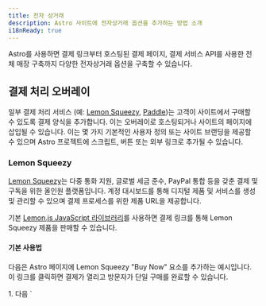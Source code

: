 ```yaml
---
title: 전자 상거래
description: Astro 사이트에 전자상거래 옵션을 추가하는 방법 소개
i18nReady: true
---
```


Astro를 사용하면 결제 링크부터 호스팅된 결제 페이지, 결제 서비스 API를 사용한 전체 매장 구축까지 다양한 전자상거래 옵션을 구축할 수 있습니다.

## 결제 처리 오버레이

일부 결제 처리 서비스 (예: [Lemon Squeezy](#lemon-squeezy), [Paddle](#paddle))는 고객이 사이트에서 구매할 수 있도록 결제 양식을 추가합니다. 이는 오버레이로 호스팅되거나 사이트의 페이지에 삽입될 수 있습니다. 이는 몇 가지 기본적인 사용자 정의 또는 사이트 브랜딩을 제공할 수 있으며 Astro 프로젝트에 스크립트, 버튼 또는 외부 링크로 추가될 수 있습니다.

### Lemon Squeezy

[Lemon Squeezy](https://www.lemonsqueezy.com/)는 다중 통화 지원, 글로벌 세금 준수, PayPal 통합 등을 갖춘 결제 및 구독을 위한 올인원 플랫폼입니다. 계정 대시보드를 통해 디지털 제품 및 서비스를 생성 및 관리할 수 있으며 결제 프로세스를 위한 제품 URL을 제공합니다.

기본 [Lemon.js JavaScript 라이브러리](https://docs.lemonsqueezy.com/help/lemonjs/what-is-lemonjs)를 사용하면 결제 링크를 통해 Lemon Squeezy 제품을 판매할 수 있습니다.

#### 기본 사용법

다음은 Astro 페이지에 Lemon Squeezy "Buy Now" 요소를 추가하는 예시입니다. 이 링크를 클릭하면 결제가 열리고 방문자가 단일 구매를 완료할 수 있습니다.

<Steps>
1. 다음 `<script>` 태그를 페이지의 `head` 또는 `body`에 추가하세요.

    ```html title="src/pages/my-product-page.astro"
    <script src="https://app.lemonsqueezy.com/js/lemon.js" defer></script>
    ```

2. 제품 URL로 연결되는 페이지에 앵커 태그를 만듭니다. 클릭 시 결제 오버레이를 열려면 `lemonsqueezy-button` 클래스를 포함하세요.

    ```html title="src/pages/my-product-page.astro"
    <a class="lemonsqueezy-button" href="https://demo.lemonsqueezy.com/checkout/...">
      Buy Now
    </a>
    ```
</Steps>

#### Lemon.js

또한 Lemon.js는 [프로그래밍 방식으로 오버레이 열기](https://docs.lemonsqueezy.com/help/lemonjs/opening-overlays) 및 [오버레이 이벤트 처리](https://docs.lemonsqueezy.com/help/lemonjs/handling-events)와 같은 추가 동작을 제공합니다.

<ReadMore> 자세한 내용은 [Lemon Squeezy 개발자 시작 가이드](https://docs.lemonsqueezy.com/guides/developer-guide)를 읽어보세요.</ReadMore>

### Paddle

[Paddle](https://www.paddle.com/)은 디지털 제품 및 서비스에 대한 결제 솔루션입니다. 오버레이 또는 인라인 체크아웃을 통해 결제, 세금 및 구독 관리를 처리합니다.

[Paddle.js](https://developer.paddle.com/paddlejs/overview)는 Paddle을 사용하여 풍부하고 통합된 구독 결제 환경을 구축할 수 있는 경량 JavaScript 라이브러리입니다.

#### 기본 사용법

다음은 Astro 페이지에 Paddle "Buy Now" 요소를 추가하는 예시입니다. 이 링크를 클릭하면 결제가 열리고 방문자가 단일 구매를 완료할 수 있습니다.

기본 결제 링크 도메인 (자신의 웹사이트)이 Paddle에 의해 승인되면 HTML 데이터 속성을 사용하여 페이지의 모든 요소를 결제 오버레이에 대한 트리거로 전환할 수 있습니다.

<Steps>
1. 페이지의 `head` 또는 `body`에 다음 두 개의 `<script>` 태그를 추가하세요.

    ```html title="src/pages/my-product-page.astro"
    <script src="https://cdn.paddle.com/paddle/v2/paddle.js"></script>
    <script type="text/javascript">
      Paddle.Setup({ 
        token: '7d279f61a3499fed520f7cd8c08' // 클라이언트 측 토큰으로 대체
      });
    </script>
    ```

2. `paddle_button` 클래스를 추가하여 페이지의 모든 요소를 Paddle Checkout 버튼으로 전환하세요.

    ```html title="src/pages/my-product-page.astro"
    <a href="#" class="paddle_button">Buy Now</a>
    ```

3. 제품의 Paddle `priceId` 및 `quantity`을 지정하려면 `data-items` 속성을 추가하세요. [지원되는 HTML 데이터 속성](https://developer.paddle.com/paddlejs/html-data-attributes)을 선택적으로 추가하여 데이터를 미리 채우거나 결제 성공을 처리하거나 버튼 및 결제 오버레이 스타일을 지정할 수도 있습니다.

    ```html title="src/pages/my-product-page.astro"
    <a 
      href="#"
      class="paddle_button"
      data-display-mode="overlay"
      data-theme="light"
      data-locale="en"
      data-success-url="https://example.com/thankyou"
      data-items='[
        {
          "priceId": "pri_01gs59hve0hrz6nyybj56z04eq", 
          "quantity": 1
        }
      ]'
    >
      Buy now
    </a>
    ```
</Steps>

#### Paddle.js

HTML 데이터 속성을 전달하는 대신 JavaScript를 사용하여 결제 오버레이로 데이터를 보내 여러 속성과 더 많은 사용자 정의를 전달할 수 있습니다. 인라인 체크아웃을 사용하여 업그레이드 워크플로를 생성할 수도 있습니다.

<ReadMore>[Paddle.js를 사용한 인라인 체크아웃 구축](https://developer.paddle.com/build/checkout/build-branded-inline-checkout)에 대해 자세히 알아보세요.</ReadMore>

## 모든 기능을 갖춘 전자 상거래 솔루션

사이트의 쇼핑 카트 및 결제 프로세스에 대한 추가 사용자 정의를 위해 더 완전한 기능을 갖춘 금융 서비스 제공업체 (예: [Snipcart](#snipcart))를 Astro 프로젝트에 연결할 수 있습니다. 이러한 전자 상거래 플랫폼은 사용자 계정 관리, 개인화, 재고 및 분석을 위해 다른 제3자 서비스와 통합될 수도 있습니다.

### Snipcart

[Snipcart](https://snipcart.com/)는 개발자 중심의 강력한 HTML/JavaScript 쇼핑 카트 플랫폼입니다.

또한 Snipcart를 사용하면 쇼핑 공급자와 같은 제3자 서비스와 통합하고, 쇼핑 카트와 다른 시스템 간의 고급 전자 상거래 통합을 위한 웹훅을 활성화하고, 여러 결제 게이트웨이 (예: Stripe, Paypal 및 Square) 중에서 선택하고, 이메일을 맞춤 설정할 수 있습니다. 템플릿을 제공하며 라이브 테스트 환경도 제공합니다.

:::tip
대신 사전 구축된 Snipcart 솔루션을 원하시나요? 선택적인 디자인 시스템을 포함하여 모든 기능을 갖춘 Astro 커뮤니티 템플릿인 [`astro-snipcart`](https://astro-snipcart.vercel.app/)를 확인하세요. 기존 Snipcart 계정과 통합할 수 있습니다.
:::

#### 기본 사용법

다음은 Snipcart 체크아웃을 구성하고 Astro 페이지에 "Add to cart" 및 "Check out now" 버튼 요소를 추가하는 예시입니다. 이렇게 하면 방문자가 결제 페이지로 즉시 이동하지 않고도 장바구니에 제품을 추가할 수 있습니다.

<ReadMore>Snipcart 스토어 설정을 포함한 전체 지침은 [Snipcart 설치 문서](https://docs.snipcart.com/v3/setup/installation)를 참조하세요.</ReadMore>

<Steps>
1. [Snipcart 설치 지침에 나와있는 대로](https://docs.snipcart.com/v3/setup/installation) 페이지의 `<body>` 요소 뒤에 스크립트를 추가하세요.

    ```html title="src/pages/my-product-page.astro"
    <body></body>
    <script>
      window.SnipcartSettings = {
        publicApiKey: "YOUR_API_KEY",
        loadStrategy: "on-user-interaction",
      };

      (function()...); // Snipcart 문서를 참조하세요.
    </script>
    ```

2. [사용 가능한 Snipcart 설정](https://docs.snipcart.com/v3/setup/installation#settings)을 사용하여 `window.SnipcartSettings`를 맞춤설정하여 장바구니의 동작과 모양을 제어하세요.

    ```html title="src/pages/my-product-page.astro"
    <script>
      window.SnipcartSettings = {
        publicApiKey: "YOUR_API_KEY",
        loadStrategy: "manual",
        version: "3.7.1",
        addProductBehavior: "none",
        modalStyle: "side",
      };

      (function()...); // Snipcart 문서를 참조하세요.
    </script>
    ```

3. 클릭 시 장바구니에 항목을 추가하려면 `<button>`과 같은 HTML 요소에 `class="snipcart-add-item"`을 추가하세요. 또한 가격, 설명, 선택 필드 등 [일반적인 Snipcart 제품 속성](https://docs.snipcart.com/v3/setup/products)에 대한 기타 데이터 요소도 포함하세요.

    ```html title="src/pages/my-product-page.astro"
    <button
      class="snipcart-add-item"
      data-item-id="astro-print"
      data-item-price="39.99"
      data-item-description="A framed print of the Astro logo."
      data-item-image="/assets/images/astro-print.jpg"
      data-item-name="Astro Print"
      data-item-custom1-name="Frame color"
      data-item-custom1-options="Brown|Silver[+10.00]|Gold[+20.00]"
      data-item-custom2-name="Delivery instructions"
      data-item-custom2-type="textarea"
    >
      Add to cart
    </button>
    ```

4. `snipcart-checkout` 클래스와 함께 Snipcart 체크아웃 버튼을 추가하여 카트를 열고 손님이 체크아웃 모달로 구매를 완료할 수 있도록 하세요.

    ```html title="src/pages/my-product-page.astro"
    <button class="snipcart-checkout">Click here to checkout</button>
    ```
</Steps>

#### Snipcart JavaScript SDK

[Snipcart JavaScript SDK](https://docs.snipcart.com/v3/sdk/basics)를 사용하면 Snipcart 카트를 프로그래밍 방식으로 구성, 사용자 정의 및 관리할 수 있습니다.

이를 통해 다음과 같은 작업을 수행할 수 있습니다.

- 현재 Snipcart 세션에 대한 관련 정보를 검색하고 카트에 특정 작업을 적용합니다.
- 들어오는 이벤트를 수신하고 콜백을 동적으로 트리거합니다.
- 상태 변경을 수신하고 카트 상태의 전체 스냅샷을 수신합니다.

<ReadMore>Snipcart를 Astro 프로젝트와 통합하는 모든 옵션에 대한 자세한 내용은 [Snipcart 문서](https://docs.snipcart.com/v3/)를 참조하세요.</ReadMore>

#### `astro-snipcart`

Snipcart 사용을 단순화할 수 있는 두 개의 `astro-snipcart` 커뮤니티 패키지가 있습니다.

- [`@lloydjatkinson/astro-snipcart` Astro 템플릿](https://astro-snipcart.vercel.app/): 이 Astro 템플릿에는 즉시 사용 가능한 완전한 전자 상거래 솔루션을 위한 선택적 디자인 시스템이 포함되어 있습니다. Snipcart API와 상호 작용할 수 있는 편리한 Astro 기본 방법인 [`astro-snipcart`를 구축한 동기](https://astro-snipcart.vercel.app/motivation)를 포함한 광범위한 자체 문서 사이트에서 자세히 알아보세요.

- [`@Adammatthiesen/astro-snipcart` 통합](https://github.com/Adammatthiesen/astro-snipcart): 이 통합은 `astro-snipcart` 테마에서 크게 영감을 받았으며 제품 생성, 카트 제어 등을 위해 기존 Astro 프로젝트에 추가할 수 있는 Astro 컴포넌트 (또는 Vue 컴포넌트)를 제공합니다. 자세한 내용은 [전체 튜토리얼](https://matthiesen.xyz/blog/getting-started-with-my-astro-snipcart-addon)을 참조하세요.

## 커뮤니티 리소스

- [실습 경험: Astro로 구축하는 전자상거래 매장?](https://crystallize.com/blog/building-ecommerce-with-astro)
- [Astro를 사용하여 Stripe 결제 처리하기](https://zellwk.com/blog/stripe-astro-recipe/)